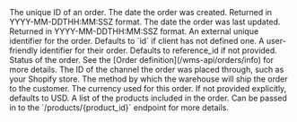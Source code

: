 <Expandable title="Order">

<ResponseField name="id" type="string">
  The unique ID of an order.
</ResponseField>

<ResponseField name="created_date" type="string">
The date the order was created. Returned in YYYY-MM-DDTHH:MM:SSZ format.
</ResponseField>

<ResponseField name="updated_date" type="string">
The date the order was last updated. Returned in YYYY-MM-DDTHH:MM:SSZ format.
</ResponseField>

<ResponseField name="reference_id" type="string">
An external unique identifier for the order. Defaults to `id` if client has not defined one.
</ResponseField>

<ResponseField name="order_number" type="string">
A user-friendly identifier for their order. Defaults to reference_id if not provided.
</ResponseField>

<ResponseField name="status" type="string">
Status of the order. See the [Order definition](/wms-api/orders/info) for more details.
</ResponseField>

<ResponseField name="channel" type="string or null">
The ID of the channel the order was placed through, such as your Shopify store.
</ResponseField>

<ResponseField name="shipping_method" type="string or null">
The method by which the warehouse will ship the order to the customer.
</ResponseField>

<ResponseField name="invoice_currency_code" type="string">
The currency used for this order. If not provided explicitly, defaults to USD.
</ResponseField>

<ResponseField name="line_items" type="list of line items">
A list of the products included in the order.
<Expandable title="Line Item" defaultOpen="true">

<ResponseField name="product_id" type="string">
Can be passed in to the `/products/{product_id}` endpoint for more details.
</ResponseField>

<ResponseField name="sku" type="string or null">
</ResponseField>

<ResponseField name="quantity" type="integer">
</ResponseField>

</Expandable>
</ResponseField>

</Expandable>
